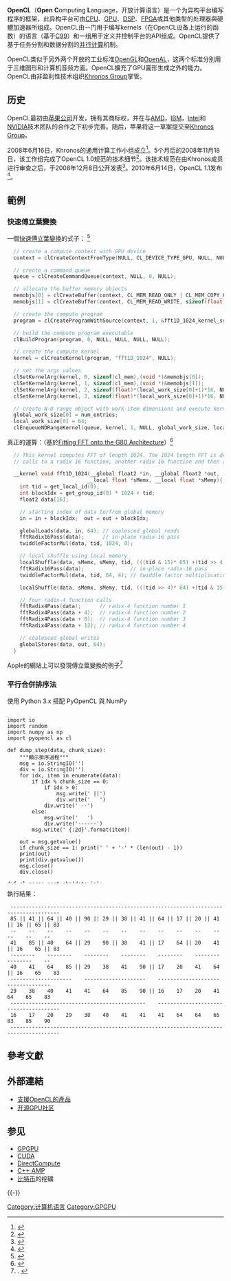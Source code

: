 {{noteTA
|G1 = IT
}}

{{distinguish|OpenGL}}

{{Infobox software
| name = OpenCL
| logo = 
| author = [[苹果公司|苹果公司]]
| developer = [[科纳斯组织|科纳斯组织]]
| released = {{Start date and age|2009|08|28}}
| latest release version = 3.0.10<ref>{{cite web|title=Khronos OpenCL Registry|url=https://www.khronos.org/registry/OpenCL/|publisher=Khronos Group|accessdate=2021-11-19|language=en|date=2021-11-19|archive-date=2019-09-14|archive-url=https://web.archive.org/web/20190914031617/http://www.khronos.org/registry/OpenCL/|dead-url=no}}</ref>
| latest release date = {{Start date and age|2021|11|19}}
| operating system = [[跨平台|跨平台]]
| genre = [[API|API]]
| license = 免版税
| website = {{URL|https://www.khronos.org/opencl}}<br/>{{URL|https://www.khronos.org/webcl}}
}}

'''OpenCL'''（'''Open''' '''C'''omputing '''L'''anguage，开放计算语言）是一个为异构平台编写程序的框架，此异构平台可由[[CPU|CPU]]、[[GPU|GPU]]、[[數位訊號處理器|DSP]]、[[FPGA|FPGA]]或其他类型的处理器與硬體加速器所组成。OpenCL由一门用于编写kernels（在OpenCL设备上运行的函数）的语言（基于[[C99|C99]]）和一组用于定义并控制平台的API组成。OpenCL提供了基于任务分割和数据分割的[[并行计算|并行计算]]机制。

OpenCL类似于另外两个开放的工业标准[[OpenGL|OpenGL]]和[[OpenAL|OpenAL]]，这两个标准分别用于三维图形和计算机音频方面。OpenCL擴充了GPU圖形生成之外的能力。OpenCL由非盈利性技术组织[[Khronos_Group|Khronos Group]]掌管。

== 历史 ==
OpenCL最初由[[苹果公司|苹果公司]]开发，拥有其商标权，并在与[[AMD|AMD]]，[[IBM|IBM]]，[[Intel|Intel]]和[[NVIDIA|NVIDIA]]技术团队的合作之下初步完善。随后，苹果将这一草案提交至[[Khronos_Group|Khronos Group]]。

2008年6月16日，Khronos的通用计算工作小组成立<ref>{{cite press release |url=http://www.khronos.org/news/press/releases/khronos_launches_heterogeneous_computing_initiative/ |title=Khronos Launches Heterogeneous Computing Initiative |accessdate=2008-06-18 |publisher=Khronos Group |date=2008-06-16 |deadurl=yes |archiveurl=https://web.archive.org/web/20080620123431/http://www.khronos.org/news/press/releases/khronos_launches_heterogeneous_computing_initiative/ |archivedate=2008-06-20 }}</ref>。5个月后的2008年11月18日，该工作组完成了OpenCL 1.0规范的技术细节<ref name=macWorld>{{cite web | url=http://www.macworld.com/article/136921/2008/11/opencl.html?lsrc=top_2 | title=OpenCL gets touted in Texas | publisher=MacWorld | date=2008-11-20 | accessdate=2009-06-12 | archive-date=2009-02-18 | archive-url=https://web.archive.org/web/20090218165557/http://www.macworld.com/article/136921/2008/11/opencl.html?lsrc=top_2 | dead-url=no }}</ref>。该技术规范在由Khronos成员进行审查之后，于2008年12月8日公开发表<ref name=khronosGroup>{{cite press release | url=http://www.khronos.org/news/press/releases/the_khronos_group_releases_opencl_1.0_specification/ | title=The Khronos Group Releases OpenCL 1.0 Specification | publisher=Khronos Group | date=2008-12-08 | accessdate=2009-06-12 | deadurl=yes | archiveurl=https://web.archive.org/web/20100713014204/http://www.khronos.org/news/press/releases/the_khronos_group_releases_opencl_1.0_specification/ | archivedate=2010-07-13 }}</ref>。2010年6月14日，OpenCL 1.1发布<ref>{{cite press release | url=http://www.khronos.org/news/press/releases/khronos-group-releases-opencl-1-1-parallel-computing-standard/ | title=Khronos Drives Momentum of Parallel Computing Standard with Release of OpenCL 1.1 Specification | publisher=Khronos Group | date=2010-06-14 | accessdate=2010-10-13 | deadurl=yes | archiveurl=https://web.archive.org/web/20100923101844/http://www.khronos.org/news/press/releases/khronos-group-releases-opencl-1-1-parallel-computing-standard | archivedate=2010-09-23 }}</ref>。

== 範例 ==
=== 快速傅立葉變換 ===
一個[[快速傅立葉變換|快速傅立葉變換]]的式子：
<ref name=siggraph>{{cite web | url=http://s08.idav.ucdavis.edu/munshi-opencl.pdf | title=OpenCL | accessdate=2008-08-14 | publisher=SIGGRAPH2008 | date=2008-08-14 | archive-url=https://www.webcitation.org/66GmScoh5?url=http://s08.idav.ucdavis.edu/munshi-opencl.pdf | archive-date=2012-03-19 | dead-url=yes }}</ref>
<syntaxhighlight lang="c">
  // create a compute context with GPU device
  context = clCreateContextFromType(NULL, CL_DEVICE_TYPE_GPU, NULL, NULL, NULL);

  // create a command queue
  queue = clCreateCommandQueue(context, NULL, 0, NULL);

  // allocate the buffer memory objects
  memobjs[0] = clCreateBuffer(context, CL_MEM_READ_ONLY | CL_MEM_COPY_HOST_PTR, sizeof(float)*2*num_entries, srcA, NULL);
  memobjs[1] = clCreateBuffer(context, CL_MEM_READ_WRITE, sizeof(float)*2*num_entries, NULL, NULL);

  // create the compute program
  program = clCreateProgramWithSource(context, 1, &fft1D_1024_kernel_src, NULL, NULL);

  // build the compute program executable
  clBuildProgram(program, 0, NULL, NULL, NULL, NULL);

  // create the compute kernel
  kernel = clCreateKernel(program, "fft1D_1024", NULL);

  // set the args values
  clSetKernelArg(kernel, 0, sizeof(cl_mem),(void *)&memobjs[0]);
  clSetKernelArg(kernel, 1, sizeof(cl_mem),(void *)&memobjs[1]);
  clSetKernelArg(kernel, 2, sizeof(float)*(local_work_size[0]+1)*16, NULL);
  clSetKernelArg(kernel, 3, sizeof(float)*(local_work_size[0]+1)*16, NULL);

  // create N-D range object with work-item dimensions and execute kernel
  global_work_size[0] = num_entries;
  local_work_size[0] = 64;
  clEnqueueNDRangeKernel(queue, kernel, 1, NULL, global_work_size, local_work_size, 0, NULL, NULL);
</syntaxhighlight>

真正的運算：（基於[http://www.cs.berkeley.edu/~kubitron/courses/cs258-S08/projects/reports/project6_report.pdf Fitting FFT onto the G80 Architecture]{{WebCite|url=https://www.webcitation.org/66GmTA1HM?url=http://www.cs.berkeley.edu/~kubitron/courses/cs258-S08/projects/reports/project6_report.pdf |date=20120319021850 |dateformat=iso }}）<ref name=VolkovKazianFFTG80>{{cite web | url=http://www.cs.berkeley.edu/~kubitron/courses/cs258-S08/projects/reports/project6_report.pdf | title=Fitting FFT onto G80 Architecture | accessdate=2008-11-14 | publisher=Vasily Volkov and Brian Kazian, UC Berkeley CS258 project report | format=PDF | date=May 2008 | archive-date=2012-03-19 | archive-url=https://www.webcitation.org/66GmTA1HM?url=http://www.cs.berkeley.edu/~kubitron/courses/cs258-S08/projects/reports/project6_report.pdf | dead-url=no }}</ref>
<syntaxhighlight lang="c">
  // This kernel computes FFT of length 1024. The 1024 length FFT is decomposed into
  // calls to a radix 16 function, another radix 16 function and then a radix 4 function

  __kernel void fft1D_1024(__global float2 *in, __global float2 *out,
                          __local float *sMemx, __local float *sMemy){
    int tid = get_local_id(0);
    int blockIdx = get_group_id(0) * 1024 + tid;
    float2 data[16];

    // starting index of data to/from global memory
    in = in + blockIdx;  out = out + blockIdx;

    globalLoads(data, in, 64); // coalesced global reads
    fftRadix16Pass(data);      // in-place radix-16 pass
    twiddleFactorMul(data, tid, 1024, 0);

    // local shuffle using local memory
    localShuffle(data, sMemx, sMemy, tid, (((tid & 15)* 65) +(tid >> 4)));
    fftRadix16Pass(data);               // in-place radix-16 pass
    twiddleFactorMul(data, tid, 64, 4); // twiddle factor multiplication

    localShuffle(data, sMemx, sMemy, tid, (((tid >> 4)* 64) +(tid & 15)));

    // four radix-4 function calls
    fftRadix4Pass(data);      // radix-4 function number 1
    fftRadix4Pass(data + 4);  // radix-4 function number 2
    fftRadix4Pass(data + 8);  // radix-4 function number 3
    fftRadix4Pass(data + 12); // radix-4 function number 4

    // coalesced global writes
    globalStores(data, out, 64);
  }
</syntaxhighlight>
Apple的網站上可以發現傅立葉變換的例子<ref name=AppleOpenCLFFT>.
{{cite web | url=https://developer.apple.com/mac/library/samplecode/OpenCL_FFT/index.html | title=OpenCL on FFT | accessdate=2009-12-07 | publisher=Apple | date=16 Nov 2009 | archive-date=2009-11-30 | archive-url=https://web.archive.org/web/20091130085543/http://developer.apple.com/mac/library/samplecode/OpenCL_FFT/index.html | dead-url=no }}</ref>

=== 平行合併排序法 ===
使用 Python 3.x 搭配 PyOpenCL 與 NumPy
<div style="height:400px; overflow-y: scroll;">
<syntaxhighlight lang="python3">
import io
import random
import numpy as np
import pyopencl as cl

def dump_step(data, chunk_size):
    """顯示排序過程"""
    msg = io.StringIO('')
    div = io.StringIO('')
    for idx, item in enumerate(data):
        if idx % chunk_size == 0:
            if idx > 0:
                msg.write(' ||')
                div.write('   ')
            div.write(' --')
        else:
            msg.write('   ')
            div.write('------')
        msg.write(' {:2d}'.format(item))

    out = msg.getvalue()
    if chunk_size == 1: print(' ' + '-' * (len(out) - 1))
    print(out)
    print(div.getvalue())
    msg.close()
    div.close()

def cl_merge_sort_sbs(data_in):
    """平行合併排序"""
    # OpenCL kernel 函數程式碼
    CL_CODE = '''
    kernel void merge(int chunk_size, int size, global long* data, global long* buff) {
        // 取得分組編號
        const int gid = get_global_id(0);

        // 根據分組編號計算責任範圍
        const int offset = gid * chunk_size;
        const int real_size = min(offset + chunk_size, size) - offset;
        global long* data_part = data + offset;
        global long* buff_part = buff + offset;

        // 設定合併前的初始狀態
        int r_beg = chunk_size >> 1;
        int b_ptr = 0;
        int l_ptr = 0;
        int r_ptr = r_beg;

        // 進行合併
        while (b_ptr < real_size) {
            if (r_ptr >= real_size) {
                // 若右側沒有資料，取左側資料堆入緩衝區
                buff_part[b_ptr] = data_part[l_ptr++];
            } else if (l_ptr == r_beg) {
                // 若左側沒有資料，取右側資料堆入緩衝區
                buff_part[b_ptr] = data_part[r_ptr++];
            } else {
                // 若兩側都有資料，取較小資料堆入緩衝區
                if (data_part[l_ptr] < data_part[r_ptr]) {
                    buff_part[b_ptr] = data_part[l_ptr++];
                } else {
                    buff_part[b_ptr] = data_part[r_ptr++];
                }
            }
            b_ptr++;
        }
    }
    '''

    # 配置計算資源，編譯 OpenCL 程式
    ctx = cl.Context(dev_type=cl.device_type.GPU)
    prg = cl.Program(ctx, CL_CODE).build()
    queue = cl.CommandQueue(ctx)
    mf = cl.mem_flags

    # 資料轉換成 numpy 形式以利轉換為 OpenCL Buffer
    data_np = np.int64(data_in)
    buff_np = np.empty_like(data_np)

    # 建立緩衝區，並且複製數值到緩衝區
    data = cl.Buffer(ctx, mf.READ_WRITE | mf.COPY_HOST_PTR, hostbuf=data_np)
    buff = cl.Buffer(ctx, mf.READ_WRITE | mf.COPY_HOST_PTR, hostbuf=buff_np)

    # 設定合併前初始狀態
    data_len = np.int32(len(data_np))
    chunk_size = np.int32(1)

    dump_step(data_np, chunk_size)
    while chunk_size < data_len:
        # 更新分組大小，每一回合變兩倍
        chunk_size <<= 1
        # 換算平行作業組數 
        group_size = ((data_len - 1) // chunk_size) + 1
        # 進行分組合併作業
        prg.merge(queue, (group_size,), (1,), chunk_size, data_len, data, buff)
        # 將合併結果作為下一回合的原始資料
        temp = data
        data = buff
        buff = temp
        # 顯示此回合狀態
        cl.enqueue_copy(queue, data_np, data)
        dump_step(data_np, chunk_size)

    queue.finish()
    data.release()
    buff.release()

def main():
    n = random.randint(5, 16)
    data = []
    for i in range(n):
        data.append(random.randint(1, 99))
    cl_merge_sort_sbs(data)

if __name__ == '__main__':
    main()
</syntaxhighlight>
</div>

執行結果：
<syntaxhighlight lang="text">
 --------------------------------------------------------------------------------------
 85 || 41 || 64 || 40 || 90 || 29 || 38 || 41 || 64 || 17 || 20 || 41 || 16 || 65 || 83
 --    --    --    --    --    --    --    --    --    --    --    --    --    --    --
 41    85 || 40    64 || 29    90 || 38    41 || 17    64 || 20    41 || 16    65 || 83
 --------    --------    --------    --------    --------    --------    --------    --
 40    41    64    85 || 29    38    41    90 || 17    20    41    64 || 16    65    83
 --------------------    --------------------    --------------------    --------------
 29    38    40    41    41    64    85    90 || 16    17    20    41    64    65    83
 --------------------------------------------    --------------------------------------
 16    17    20    29    38    40    41    41    41    64    64    65    83    85    90
 --------------------------------------------------------------------------------------
</syntaxhighlight>

== 參考文獻 ==
{{Reflist|30em}}

== 外部連結 ==
* [https://www.khronos.org/conformance/adopters/conformant-products/opencl 支援OpenCL的產品]{{Wayback|url=https://www.khronos.org/conformance/adopters/conformant-products/opencl |date=20180629130825 }}
* [https://web.archive.org/web/20190122085224/http://www.opengpu.org/ 开源GPU社区]{{zh-cn}}

== 参见 ==
{{Portal|信息技术}}
* [[GPGPU|GPGPU]]
* [[CUDA|CUDA]]
* [[DirectCompute|DirectCompute]]
* [[C++_AMP|C++ AMP]]
* [[比特币|比特币]]的挖礦

{{-}}
{{Khronos Group standards}}

[[Category:计算机语言|Category:计算机语言]]
[[Category:GPGPU|Category:GPGPU]]